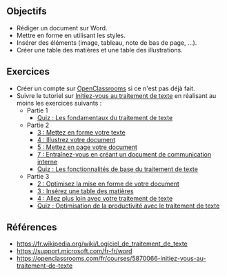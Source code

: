 ## Objectifs

- Rédiger un document sur Word.
- Mettre en forme en utilisant les styles.
- Insérer des éléments (image, tableau, note de bas de page, &hellip;).
- Créer une table des matières et une table des illustrations.

## Exercices

- Créer un compte sur [OpenClassrooms](https://openclassrooms.com/fr/) si ce n'est pas déjà fait.
- Suivre le tutoriel sur [Initiez-vous au traitement de texte](https://openclassrooms.com/fr/courses/5870066-realisez-des-documents-textes) en réalisant au moins les exercices suivants :
  - Partie 1
    - [Quiz : Les fondamentaux du traitement de texte](https://openclassrooms.com/fr/courses/5870066-initiez-vous-au-traitement-de-texte/exercises/3374)
  - Partie 2
    - [3 : Mettez en forme votre texte](https://openclassrooms.com/fr/courses/5870066-realisez-des-documents-textes/6106621-appliquez-une-mise-en-forme-au-contenu-de-votre-texte)
    - [4 : Illustrez votre document](https://openclassrooms.com/fr/courses/5870066-realisez-des-documents-textes/6106831-inserez-des-medias-dans-votre-document)
    - [5 : Mettez en page votre document](https://openclassrooms.com/fr/courses/5870066-realisez-des-documents-textes/6107121-appliquez-une-mise-en-page-a-votre-document)
    - [7 : Entraînez-vous en créant un document de communication interne](https://openclassrooms.com/fr/courses/5870066-realisez-des-documents-textes/6737026-entrainez-vous-en-creant-un-document-de-communication-interne)
    - [Quiz : Les fonctionnalités de base du traitement de texte](https://openclassrooms.com/fr/courses/5870066-initiez-vous-au-traitement-de-texte/exercises/3376)
  - Partie 3
    - [2 : Optimisez la mise en forme de votre document](https://openclassrooms.com/fr/courses/5870066-realisez-des-documents-textes/6108841-presentez-votre-texte-efficacement-grace-a-une-approche-methodique)
    - [3 : Insérez une table des matières](https://openclassrooms.com/fr/courses/5870066-realisez-des-documents-textes/6116211-decouvrez-la-gestion-des-documents-longs)
    - [4 : Allez plus loin avec votre traitement de texte](https://openclassrooms.com/fr/courses/5870066-realisez-des-documents-textes/6116266-allez-plus-loin-avec-votre-traitement-de-texte)
    - [Quiz : Optimisation de la productivité avec le traitement de texte](https://openclassrooms.com/fr/courses/5870066-initiez-vous-au-traitement-de-texte/exercises/3380)

## Références

- https://fr.wikipedia.org/wiki/Logiciel_de_traitement_de_texte
- https://support.microsoft.com/fr-fr/word
- https://openclassrooms.com/fr/courses/5870066-initiez-vous-au-traitement-de-texte
